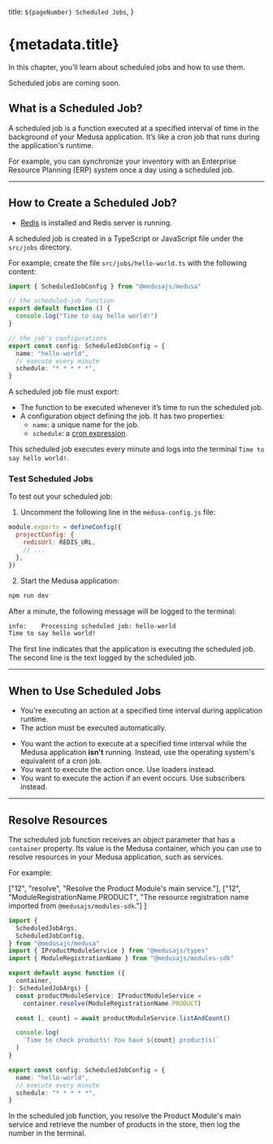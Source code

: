   title: `${pageNumber} Scheduled Jobs`,
}

# {metadata.title}

In this chapter, you’ll learn about scheduled jobs and how to use them.

<Note type="soon">

Scheduled jobs are coming soon.

</Note>

## What is a Scheduled Job?

A scheduled job is a function executed at a specified interval of time in the background of your Medusa application. It’s like a cron job that runs during the application's runtime.

For example, you can synchronize your inventory with an Enterprise Resource Planning (ERP) system once a day using a scheduled job.

---

## How to Create a Scheduled Job?

<Note type="check">

- [Redis](https://redis.io/) is installed and Redis server is running.

</Note>

A scheduled job is created in a TypeScript or JavaScript file under the `src/jobs` directory.

For example, create the file `src/jobs/hello-world.ts` with the following content:

```ts title="src/jobs/hello-world.ts"
import { ScheduledJobConfig } from "@medusajs/medusa"

// the scheduled-job function
export default function () {
  console.log("Time to say hello world!")
}

// the job's configurations
export const config: ScheduledJobConfig = {
  name: "hello-world",
  // execute every minute
  schedule: "* * * * *",
}
```

A scheduled job file must export:

- The function to be executed whenever it’s time to run the scheduled job.
- A configuration object defining the job. It has two properties:
    - `name`: a unique name for the job.
    - `schedule`: a [cron expression](https://crontab.guru/).

This scheduled job executes every minute and logs into the terminal `Time to say hello world!`.

### Test Scheduled Jobs

To test out your scheduled job:

1. Uncomment the following line in the `medusa-config.js` file:

```js title="medusa-config.js"
module.exports = defineConfig({
  projectConfig: {
    redisUrl: REDIS_URL,
    // ...
  },
})
```

2. Start the Medusa application:

```bash npm2yarn
npm run dev
```

After a minute, the following message will be logged to the terminal:

```bash
info:    Processing scheduled job: hello-world
Time to say hello world!
```

The first line indicates that the application is executing the scheduled job. The second line is the text logged by the scheduled job.

---

## When to Use Scheduled Jobs

<Note title="Use scheduled jobs when" type="success">

- You're executing an action at a specified time interval during application runtime.
- The action must be executed automatically.

</Note>

<Note title="Don't use scheduled jobs if" type="error">

- You want the action to execute at a specified time interval while the Medusa application **isn't** running. Instead, use the operating system's equivalent of a cron job.
- You want to execute the action once. Use loaders instead.
- You want to execute the action if an event occurs. Use subscribers instead.

</Note>

---

## Resolve Resources

The scheduled job function receives an object parameter that has a `container` property. Its value is the Medusa container, which you can use to resolve resources in your Medusa application, such as services.

For example:

  ["12", "resolve", "Resolve the Product Module's main service."],
  ["12", "ModuleRegistrationName.PRODUCT", "The resource registration name imported from `@medusajs/modules-sdk`."]
]

```ts title="src/jobs/hello-world.ts" highlights={highlights}
import {
  ScheduledJobArgs,
  ScheduledJobConfig,
} from "@medusajs/medusa"
import { IProductModuleService } from "@medusajs/types"
import { ModuleRegistrationName } from "@medusajs/modules-sdk"

export default async function ({
  container,
}: ScheduledJobArgs) {
  const productModuleService: IProductModuleService =
    container.resolve(ModuleRegistrationName.PRODUCT)

  const [, count] = await productModuleService.listAndCount()

  console.log(
    `Time to check products! You have ${count} product(s)`
  )
}

export const config: ScheduledJobConfig = {
  name: "hello-world",
  // execute every minute
  schedule: "* * * * *",
}
```

In the scheduled job function, you resolve the Product Module's main service and retrieve the number of products in the store, then log the number in the terminal.